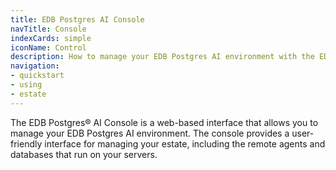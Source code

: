 ```yaml
---
title: EDB Postgres AI Console
navTitle: Console
indexCards: simple
iconName: Control
description: How to manage your EDB Postgres AI environment with the EDB Postgres AI Console, Estate and Agent.
navigation:
- quickstart
- using
- estate
---
```


The EDB Postgres® AI Console is a web-based interface that allows you to manage your EDB Postgres AI environment. The console provides a user-friendly interface for managing your estate, including the remote agents and databases that run on your servers.
